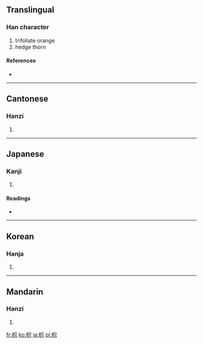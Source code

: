 ==Translingual==

===Han character===
{{Han char|rn=75|rad=木|as=05|sn=9|four=4698<sub>0</sub>|canj=木口金 (DRC)}}

# trifoliate orange
# hedge thorn

====References====
* {{Han ref|kx=0517.070|dkj=14583|dj=0905.040|hdz=21183.050|uh=67B3|ud=26547|bh=CF4C|bd=53068}}

----

==Cantonese==

===Hanzi===
{{yue-hanzi|jyut=|y=ji2}}

# {{defn|Cantonese|sort=木05}}

----

==Japanese==

===Kanji===
{{ja-kanji|grade=|rs=木05}}

# {{defn|Japanese|sort=木05}}

====Readings====
* {{ja-readings|on=[[き]] (ki), [[し]] (shi)|kun=[[からたち]] (karatachi)}}

----

==Korean==

===Hanja===
{{ko-hanja|hangeul=[[지]], [[기]]|eumhun=|rv=ji, gi|mr=chi, ki|y=ci, ki}}

# {{defn|Korean|sort=木05}}

----

==Mandarin==

===Hanzi===
{{cmn-hanzi|pin=[[zhī]] ([[zhi1]])|wg=chih<sup>1</sup>}}

# {{defn|Mandarin|sort=木05}}

[[fr:枳]]
[[ko:枳]]
[[ja:枳]]
[[pl:枳]]